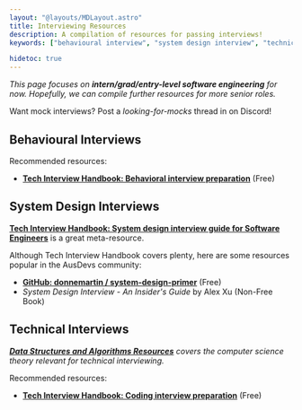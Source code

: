 ```yaml
---
layout: "@layouts/MDLayout.astro"
title: Interviewing Resources
description: A compilation of resources for passing interviews!
keywords: ["behavioural interview", "system design interview", "technical interview"]

hidetoc: true
---
```




*This page focuses on **intern/grad/entry-level software engineering** for now. Hopefully, we can compile further resources for more senior roles.*

Want mock interviews? Post a *looking-for-mocks* thread in <Channel name="interviews-and-mocks" /> on Discord!


## Behavioural Interviews

Recommended resources:

- [**Tech Interview Handbook: Behavioral interview preparation**](https://www.techinterviewhandbook.org/behavioral-interview/) (Free)


## System Design Interviews

[**Tech Interview Handbook: System design interview guide for Software Engineers**](https://www.techinterviewhandbook.org/system-design/) is a great meta-resource.

Although Tech Interview Handbook covers plenty, here are some resources popular in the AusDevs community:

- [**GitHub: donnemartin / system-design-primer**](https://github.com/donnemartin/system-design-primer) (Free)
- *System Design Interview - An Insider's Guide* by Alex Xu (Non-Free Book)


## Technical Interviews

*[**Data Structures and Algorithms Resources**](/resources/data-structures-and-algorithms/) covers the computer science theory relevant for technical interviewing.*

Recommended resources:

- [**Tech Interview Handbook: Coding interview preparation**](https://www.techinterviewhandbook.org/coding-interview-prep/) (Free)


